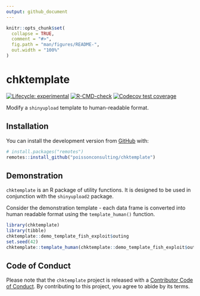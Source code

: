 ```yaml
---
output: github_document
---
```


<!-- README.md is generated from README.Rmd. Please edit that file -->

```r
knitr::opts_chunk$set(
  collapse = TRUE,
  comment = "#>",
  fig.path = "man/figures/README-",
  out.width = "100%"
)
```

# chktemplate

<!-- badges: start -->
[![Lifecycle: experimental](https://img.shields.io/badge/lifecycle-experimental-orange.svg)](https://lifecycle.r-lib.org/articles/stages.html#experimental)
[![R-CMD-check](https://github.com/poissonconsulting/chktemplate/actions/workflows/R-CMD-check.yaml/badge.svg)](https://github.com/poissonconsulting/chktemplate/actions/workflows/R-CMD-check.yaml)
[![Codecov test coverage](https://codecov.io/gh/poissonconsulting/chktemplate/branch/main/graph/badge.svg)](https://app.codecov.io/gh/poissonconsulting/chktemplate?branch=main)
<!-- badges: end -->

Modify a `shinyupload` template to human-readable format.

## Installation

You can install the development version from [GitHub](https://github.com/poissonconsulting/chktemplate) with:

``` r
# install.packages("remotes")
remotes::install_github("poissonconsulting/chktemplate")
```

## Demonstration

`chktemplate` is an R package of utility functions. 
It is designed to be used in conjunction with the `shinyupload2` package.

Consider the demonstration template - each data frame is converted into human readable format using the 
`template_human()` function.

```r
library(chktemplate)
library(tibble)
chktemplate::demo_template_fish_exploit$outing
set.seed(42)
chktemplate::template_human(chktemplate::demo_template_fish_exploit$outing)
```

## Code of Conduct

Please note that the `chktemplate` project is released with a [Contributor Code of Conduct](https://contributor-covenant.org/version/2/0/CODE_OF_CONDUCT.html). 
By contributing to this project, you agree to abide by its terms.
